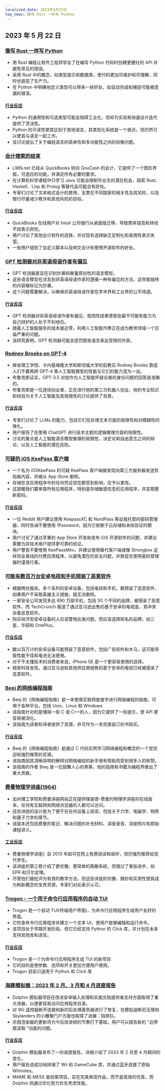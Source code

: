 ```yaml
---
localized_date: 2023年5月22日
top_news: 像写 Rust 一样写 Python
---
```


## 2023 年 5 月 22 日

### [像写 Rust 一样写 Python](https://kobzol.github.io/rust/python/2023/05/20/writing-python-like-its-rust.html)

- 用 Rust 编程让软件工程师学会了在编写 Python 代码时创建更健壮的 API 并避免常见的错误。
- 采用 Rust 中的概念，如类型提示和数据类，使代码更加可维护和可理解，同时也提高了生产力。
- 在 Python 中明确地定义类型可以带来一些好处，如自动完成和捕捉可能被遗漏的错误。

#### [行业反应](http://news.ycombinator.com/item?id=36018621)

- Python 的通用性和可选类型可能会阻碍工业化，但却为实验和快速设计迭代提供了灵活性。
- Python 的可读性使其区别于其他语言，其类型化系统是一个弱点，但仍然可以使其与语言一起工作。
- 该讨论提出了关于编程语言的简单性和多功能性之间的权衡问题。

### [会计搜索的结束](https://lwn.net/Articles/925782/)

- LWN.net 已经从 QuickBooks 转向 GnuCash 的会计，它提供了一个图形界面，可适应的功能，并满足所有必要的要求。
- 在计算机科学课程中只学习 Java 可能会限制毕业生的潜在机会，探索 Rust、Haskell、Lisp 和 Prolog 等替代品可能会有好处。
- 专家们讨论了文本格式会计的使用，支票在不同国家的相关性及其风险，以及银行尽量减少欺诈和其他风险的目标。

#### [行业反应](http://news.ycombinator.com/item?id=36021197)

- QuickBooks 在线用户对 Intuit 公司强行从桌面版迁移，导致费率提高和体验不佳表示担忧。
- 用户讨论了其他会计软件的选择，并对现有选择缺乏定制化和易用性表示失望。
- 一些用户提到了自定义脚本以及明文会计和使用开源软件的好处。

### [GPT 检测器对非英语母语作者有偏见](https://arxiv.org/abs/2304.02819)

- GPT 检测器是旨在识别抄袭和衡量原创性的语言模型。
- 这些语言模型在涉及到非英语母语作家时遵循一种有偏见的方法，这导致独特的内容被标记为抄袭。
- 这个问题需要解决，以确保非英语母语作家在学术界和工业界的公平待遇。

#### [行业反应](http://news.ycombinator.com/item?id=36019580)

- GPT 检测器对非英语母语作者有偏见，假阳性结果使那些最不可能有能力为自己辩护的人处于不利地位。
- 随着人工智能服务的成本接近零，利用人工智能作弊正在成为教育领域一个日益严重的问题。
- 该研究表明，GPT 检测器可能会惩罚那些语言表达受限的作家。

### [Rodney Brooks on GPT-4](https://spectrum.ieee.org/gpt-4-calm-down)

- 麻省理工学院、卡内基梅隆大学和斯坦福大学的前教员 Rodney Brooks 敦促人们不要再把 GPT-4 等人工智能模型的性能与它们的能力混为一谈。
- 布鲁克斯证实，GPT-3.5 对他作为人工智能怀疑论者的身份问题的回答是准确的。
- 布鲁克斯是一位连续创业者，正在进行他的第三次机器人创业，他的专业知识和经验为关于人工智能及其局限性的讨论提供了背景。

#### [行业反应](http://news.ycombinator.com/item?id=36017309)

- 专家们讨论了 LLMs 的能力，包括它们在处理文本方面的局限性和对模糊性的挣扎。
- 用户报告了在使用 ChatGPT 进行技术主题的逻辑推理方面的局限性。
- 讨论的重点是人工智能语言模型推理的局限性，决定论和自由意志之间的辩论，以及人工智能的潜在风险。

### [可疑的 iOS KeePass 客户端](https://old.reddit.com/r/techsupport/comments/13nqarb/suspicious_ios_keepass_client/)

- 一个名为 iOSKeePass 的可疑 KeePass 客户端被发现向第三方服务器发送剪贴板内容，并被从 App Store 删除。
- 存储在该应用程序中的任何凭证现在都受到影响，应予以更改。
- 这提醒我们要审查所有应用程序，特别是存储敏感信息的应用程序，并定期更新密码。

#### [行业反应](http://news.ycombinator.com/item?id=36020196)

- 一位 Reddit 用户建议使用 KeepassXC 和 NordPass 等自我托管的密码管理器，同时告诫不要使用 1Password，因为它依赖于云存储和未经验证的模块。
- 用户讨论了通过苹果的 App Store 开发和发布 iOS 开源软件的问题，并建议需要为非技术用户提供更可靠的验证。
- 用户警告不要使用 KeePassMini，并建议使用替代客户端或像 Strongbox 这样完全离线的付费应用程序，以避免潜在的安全问题，并敦促在使用密码管理器时谨慎行事。

### [可能有数百万台安卓电视和手机预装了恶意软件](https://arstechnica.com/information-technology/2023/05/potentially-millions-of-android-tvs-and-phones-come-with-malware-preinstalled/)

- 根据两份报告，多个系列的安卓设备，包括电视和手机，都预装了恶意软件，如果用户不采取英雄主义措施，就无法删除。
- 一家安全公司发现多达 890 万部手机，包括 50 个不同的品牌，被感染了恶意软件，而 TechCrunch 报道了通过亚马逊出售的基于安卓的电视盒，其中夹杂着恶意软件。
- 购买经济型安卓设备的人应该警惕此类问题，而应该选择知名的品牌，如三星、华硕和 OnePlus。

#### [行业反应](http://news.ycombinator.com/item?id=36020431)

- 数以百万计的安卓设备可能预装了恶意软件，包括广告软件和木马，这可能导致性能不佳和电池无法使用。
- 对于不太懂技术的消费者来说，iPhone SE 是一个更容易使用的选择。
- 趋势科技发现，通过亚马逊和其他供应商销售的基于安卓的电视已经被感染了恶意软件。

### [Beej 的网络编程指南](https://beej.us/guide/bgnet/)

- Beej 的《网络编程指南》是一本使用互联网套接字进行网络编程的指南，可用于各种平台，包括 Unix、Linux 和 Windows
- 该指南针对的是懂得一些 C 或 C++的人，因为它提供了一些提示，使 API 更容易被消化。
- 该指南为读者和译者提供了资源，并可作为一本完美装订的书购买。

#### [行业反应](http://news.ycombinator.com/item?id=36025611)

- Beej 的《网络编程指南》是通过 C 代码实例学习网络编程和概念的一个受欢迎和强烈推荐的资源。
- 该指南因其清晰简明的解释对网络编程的新手很有帮助而受到很多人的称赞。
- 该指南的作者 Beej 是一位鼓舞人心的黑客，他的指南和书籍为编程界做出了重大贡献。

### [费曼物理学讲座(1964)](https://www.feynmanlectures.caltech.edu/)

- 加州理工学院和费曼讲座网站正在提供理查德-费曼的物理学讲座的在线版本，任何有互联网和网络浏览器的人都可以访问。
- 这些讲座的设计是为了便于在任何设备上阅读，包括关于力学、电磁学、物质和量子力学的章节。
- 该版本还包括费曼的笔记、解决问题的补充材料、讲座录音、讲座照片和原始课程讲义。

#### [工业反应](http://news.ycombinator.com/item?id=36017793)

- 费曼物理学讲座》自 2013 年起可在网上免费阅读和收听，但仍强烈推荐给现代学生。
- 该讲座的第三卷介绍了更优雅、更简单的离散系统，但错过了某些进步，如 EPR 和贝尔定理。
- 尽管他们被批评为有效的教学方法，但这些讲座的优雅、微妙和实用性使其成为刷新概念的宝贵资源，专家们对此表示认可。

### [Trogon - 一个用于命令行应用程序的自动 TUI](https://github.com/Textualize/trogon)

- Trogon 是一个自动 TUI(终端用户界面)，为命令行应用程序生成用户友好的界面。
- 它检查命令行应用程序并建立一个文本 UI，使用户能够编辑和运行命令。
- 该项目处于早期开发阶段，但它已经支持 Python 的 Click 库，并计划在未来支持其他库和语言。

#### [行业反应](http://news.ycombinator.com/item?id=36020717)

- Trogon 是一个为命令行应用程序生成 TUI 的新项目
- 它的目的是使参数、选项和开关更加方便用户使用。
- Trogon 目前只适用于 Python 和 Click 库

### [海豚模拟器：2023 年 2 月、3 月和 4 月进度报告](https://dolphin-emu.org/blog/2023/05/21/dolphin-progress-report-february-march-april-2023/)

- Dolphin 模拟器项目在改进安卓输入处理和实施文档提供者支持方面取得了重大进展，以便更容易访问应用程序目录。
- 对 Wii 遥控器断开连接和新的后处理着色器进行了修复，在模拟迪斯尼无限和 Skylanders 的小雕像门户方面也取得了进展：陷阱队。
- 杀戮渲染器的更新将为今后改进帧的节奏打下基础，用户可以报告新的 "边界框读取 "功能的问题。

#### [行业反应](http://news.ycombinator.com/item?id=36019485)

- Dolphin 模拟器发布了一份进度报告，详细介绍了 2023 年 2 月至 4 月期间的变化。
- 用户报告说成功地转储了 Wii 和 GameCube 库，并通过蓝牙连接了原始 Wiimotes。
- MAME 和 MESS 是档案项目，旨在完美再现作品，而不是高效的仿真，而 Dolphin 则通过优化努力优先考虑性能。
